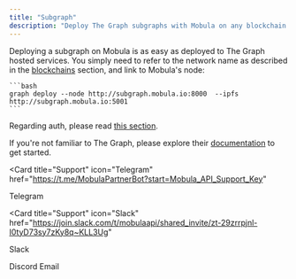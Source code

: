 ```yaml
---
title: "Subgraph"
description: "Deploy The Graph subgraphs with Mobula on any blockchain."
---
```


Deploying a subgraph on Mobula is as easy as deployed to The Graph hosted services.
You simply need to refer to the network name as described in the [blockchains](/blockchains/intro-blockchains) section, and link to Mobula's node:

    ```bash
    graph deploy --node http://subgraph.mobula.io:8000  --ipfs http://subgraph.mobula.io:5001
    ```

Regarding auth, please read [this section](/indexing-stream/authentification).

If you're not familiar to The Graph, please explore their [documentation](https://thegraph.com/docs/en/quick-start/) to get started.

<CardGroup>

<Card
  title="Support"
  icon="Telegram"
  href="https://t.me/MobulaPartnerBot?start=Mobula_API_Support_Key"
>
  Telegram
</Card>

<Card
  title="Support"
  icon="Slack"
  href="https://join.slack.com/t/mobulaapi/shared_invite/zt-29zrrpjnl-I0tyD73sy7zKy8q~KLL3Ug"
>
  Slack
</Card>

<Card title="Support" icon="Discord" href="https://discord.gg/JVT7xKm3AD">
  Discord
</Card>

<Card title="Need help?" icon="envelope" href="mailto:contact@mobulalabs.org">
  Email
</Card>

</CardGroup>

